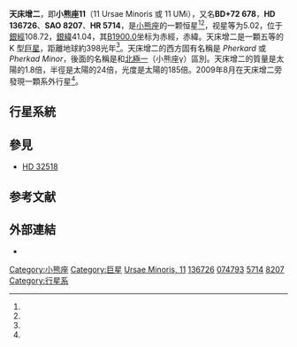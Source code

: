 {{Starbox begin
| name = 小熊座11
}}
{{Starbox observe
| epoch = [[J2000.0|J2000.0]]
| constell = [[小熊座|小熊座]]<ref name=SIMBAD>{{cite web
 | url=http://simbad.u-strasbg.fr/simbad/sim-id?Ident=HR+5714
 | title=Pulsating variable Star
 | publisher=Centre de Données astronomiques de Strasbourg
 | work=SIMBAD
 | accessdate=2012-07-13
 | archive-date=2019-05-20
 | archive-url=https://web.archive.org/web/20190520151558/http://simbad.u-strasbg.fr/simbad/sim-id?Ident=HR+5714
 }}</ref><ref name=DATA>{{cite web
 | url=http://vizier.u-strasbg.fr/viz-bin/VizieR-5?-out.add=.&-source=5050&-corr=PK=HR&-out.max=9999&HR=5714
 | title=VizieR Detailed Page
 | accessdate=2012-07-13
 | archive-date=2016-03-04
 | archive-url=https://web.archive.org/web/20160304214937/http://vizier.u-strasbg.fr/viz-bin/VizieR-5?-out.add=.&-source=5050&-corr=PK=HR&-out.max=9999&HR=5714
 | dead-url=no
 }}</ref>
| 星官 = [[紫微垣|紫微垣]] [[天床|天床]]
| ra = {{RA|15|17|5.9}}<ref name=SIMBAD /><ref name=DATA /><ref name="hipparcos">{{cite web | url=http://webviz.u-strasbg.fr/viz-bin/VizieR-5?-out.add=.&-source=I/311/hip2&recno=74547 | title=HIP 74793 | work=Hipparcos, the New Reduction | author=van Leeuwen, F. | year=2007 | accessdate=2011-02-27 | archive-date=2019-11-11 | archive-url=https://web.archive.org/web/20191111043019/https://www.aanda.org/index.php?option=com_article&access=bibcode&Itemid=129&bibcode=2007A&A...474..653VFUL | dead-url=no }}</ref>
| dec = {{DEC|+71|49|26}}<ref name=SIMBAD /><ref name=DATA /><ref name="hipparcos"/>
| appmag_v = 5.02<ref name=SIMBAD /><ref name=DATA />
}}
{{Starbox character 
| class = K4III
| appmag_1_passband = B
| appmag_1 = 6.415
| appmag_2_passband = J
| appmag_2 = 2.876
| appmag_3_passband = H
| appmag_3 = 2.091
| appmag_4_passband = K
| appmag_4 = 1.939
| r-i = 
| v-r = 
| b-v = 1.391
| u-b = 
| variable = 
}} 
{{Starbox astrometry 
| radial_v = –17.87
| prop_mo_ra = 3.97 ± 0.23 <ref name="hipparcos"/>
| prop_mo_dec = 9.65 ± 0.21 <ref name="hipparcos"/>
| parallax = 8.19
| p_error = 0.19
| parallax_footnote = <ref name="hipparcos"/>
| absmag_v = –0.363
}} 
{{Starbox detail 
| mass = 1.8 ± 0.25
| radius = 24.08 ± 1.84
| gravity = 2.62
| luminosity = 185
| temperature = 4340 ± 70
| metal = 0.04 ± 0.04
| age_gyr = 1.56 ± 0.54
| rotation = 
}} 
{{Starbox catalog
| names =BD+72 678，[[General_Catalogue_of_Variable_Stars|GCRV]] 8864，[[SAO星表|SAO]] 8207，[[HD星表|HD]] 136726，[[HR星表|HR]] 5714，[[Hipparcos_catalogue|HIP]] 74793，[[Bright_Star_Catalogue|HR]] 5714，[[PPM_Star_Catalogue|PPM]] 8870}}
{{Starbox reference
| Simbad = 11+UMi
| NSTED = 11+UMi
| EPE = 11+UMi
}}
{{Starbox end}}

'''天床增二'''，即'''小熊座11'''（11 Ursae Minoris 或 11 UMi），又名'''BD+72 678'''，'''HD 136726'''、'''SAO 8207'''、'''HR 5714'''，是[[小熊座|小熊座]]的一颗恒星<ref name=SIMBAD /><ref name=DATA />，视星等为5.02，位于[[銀道座標系|銀經]]108.72，[[銀道座標系|銀緯]]41.04，其[[B1900.0|B1900.0]]坐标为赤經{{RA|15|17|10.2}}，赤緯{{DEC|+72|41.04|12}}。天床增二是一顆五等的 K 型[[巨星|巨星]]，距離地球約398光年<ref name="hipparcos"/>。天床增二的西方固有名稱是 ''Pherkard'' 或 ''Pherkad Minor''，後面的名稱是和[[北極一|北極一]]（小熊座γ）區別。天床增二的質量是太陽的1.8倍，半徑是太陽的24倍，光度是太陽的185倍。2009年8月在天床增二旁發現一顆系外行星<ref name="Döllinger"/>。

==行星系統==
{{OrbitboxPlanet begin
| table_ref = <ref name="Döllinger">{{cite journal | url=http://www.aanda.org/articles/aa/abs/2009/39/aa11702-09/aa11702-09.html | author=Döllinger ''et al.'' | title=Planetary companions around the K giant stars 11 Ursae Minoris and HD 32518 | journal=[[Astronomy_and_Astrophysics|Astronomy and Astrophysics]] | year=2009 | volume=505 | issue=3 | pages=1311–1317 | doi=10.1051/0004-6361/200911702 | arxiv=0908.1753 | bibcode=2009A&A...505.1311D | access-date=2012-08-03 | archive-date=2016-08-10 | archive-url=https://web.archive.org/web/20160810081159/http://www.aanda.org/articles/aa/abs/2009/39/aa11702-09/aa11702-09.html | dead-url=no }})</ref>}}
{{OrbitboxPlanet
| exoplanet = [[小熊座11b|b]]
| mass = ≥11.20 ± 2.47
| period = 516.22 ± 3.25
| semimajor = 1.54 ± 0.07
| eccentricity = 0.08 ± 0.03
}}
{{Orbitbox end}}

==參見==
* [[HD_32518|HD 32518]]

== 参考文献 ==
{{reflist}}

==外部連結==
* {{cite web |url=http://exoplanet.eu/star.php?st=11+UMi |title=Notes for star 11 UMi |author=Jean Schneider |year=2011 |work= |publisher=[[太陽系外行星百科|Extrasolar Planets Encyclopaedia]] |accessdate=30 September 2011 |archive-date=2012-01-20 |archive-url=https://web.archive.org/web/20120120220333/http://exoplanet.eu/star.php?st=11+UMi |dead-url=no }}

{{Sky|15|17|05.8886|+|71|49|26.044|389.8}}
{{小熊座恒星}}

[[Category:小熊座|Category:小熊座]]
[[Category:巨星|Category:巨星]]
[[Category:佛氏天體|Ursae Minoris, 11]]
[[Category:HD和HDE天體|136726]]
[[Category:HIP天體|074793]]
[[Category:HR天體|5714]]
[[Category:SAO天體|8207]]
[[Category:行星系|Category:行星系]]